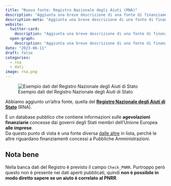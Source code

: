 ```yaml
---
title: "Nuova fonte: Registro Nazionale degli Aiuti (RNA)"
description: "Aggiunta una breve descrizione di una fonte di finanziamento"
description-meta: "Aggiunta una breve descrizione di una fonte di finanziamento"
website:
  twitter-card:
    description: "Aggiunta una breve descrizione di una fonte di finanziamento"
  open-graph:
    description: "Aggiunta una breve descrizione di una fonte di finanziamento"
date: "2023-06-11"
draft: false
categories:
  - rna
  - dati
image: rna.png
---
```


![Esempio dati del Registro Nazionale degli Aiuti di Stato](rna.png)

Abbiamo aggiunto un'altra fonte, quella del [**Registro Nazionale degli Aiuti di Stato**](../../fonti/rna/index.qmd) (RNA).

È un database pubblico che contiene informazioni sulle **agevolazioni finanziarie** concesse dai governi degli Stati membri dell'Unione Europea **alle imprese**.<br>
Da questo punto di vista è una fonte diversa [dalle altre](../../fonti/fonti.qmd) in lista, perché le altre riguardano finanziamenti concessi a Pubbliche Amministrazioni.

::: {.callout-important}
## Nota bene
Nella banca dati del Registro è previsto il campo `Check_PNRR`. Purtroppo però questo non è presente nei dati aperti pubblicati, quindi **non è possibile in modo diretto sapere se un aiuto è correlato al PNRR**.
:::
